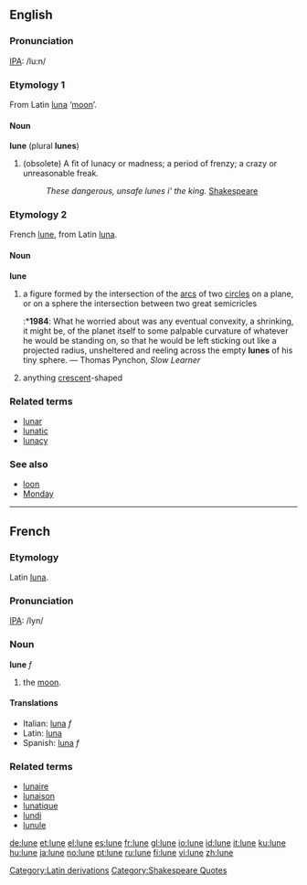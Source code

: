 {{see|luñè}}

==English==

===Pronunciation===
[[IPA]]: /lu:n/

===Etymology 1===
From Latin[[Category:Latin derivations]] [[luna]] ‘[[moon]]’.

====Noun====
'''lune''' (plural '''lunes''')

# (obsolete) A fit of lunacy or madness; a period of frenzy; a crazy or unreasonable freak.
#: ''These dangerous, unsafe lunes i' the king.'' [[w:Shakespeare|Shakespeare]][[Category:Shakespeare Quotes]]

===Etymology 2===
French [[lune#French|lune]], from Latin [[luna]].

====Noun====
'''lune'''

# a figure formed by the intersection of the [[arc]]s of two [[circle]]s on a plane, or on a sphere the intersection between two great semicricles
#:*'''1984''': What he worried about was any eventual convexity, a shrinking, it might be, of the planet itself to some palpable curvature of whatever he would be standing on, so that he would be left sticking out like a projected radius, unsheltered and reeling across the empty '''lunes''' of his tiny sphere. — Thomas Pynchon, ''Slow Learner''
# anything [[crescent]]-shaped

===Related terms===
*[[lunar]]
*[[lunatic]]
*[[lunacy]]

===See also===
*[[loon]]
*[[Monday]]


----


==French==
===Etymology===
Latin [[luna]].

===Pronunciation===
[[IPA]]: /lyn/

===Noun===
'''lune''' ''f''

# the [[moon]].

====Translations====
*Italian: [[luna]] ''f''
*Latin: [[luna]]
*Spanish: [[luna]] ''f''

===Related terms===
*[[lunaire]]
*[[lunaison]]
*[[lunatique]]
*[[lundi]]
*[[lunule]]

[[de:lune]]
[[et:lune]]
[[el:lune]]
[[es:lune]]
[[fr:lune]]
[[gl:lune]]
[[io:lune]]
[[id:lune]]
[[it:lune]]
[[ku:lune]]
[[hu:lune]]
[[ja:lune]]
[[no:lune]]
[[pt:lune]]
[[ru:lune]]
[[fi:lune]]
[[vi:lune]]
[[zh:lune]]